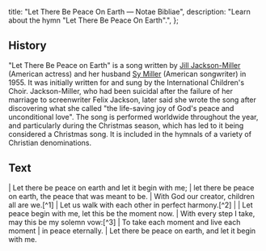   title: "Let There Be Peace On Earth — Notae Bibliae",
  description: "Learn about the hymn \"Let There Be Peace On Earth\".",
};

<Initial text="Let There Be Peace On Earth" />

## History

"Let There Be Peace on Earth" is a song written by [Jill Jackson-Miller](/liturgy/music/composers/jill-jackson-miller) (American actress) and her husband [Sy Miller](/liturgy/music/composers/sy-miller) (American songwriter) in 1955. It was initially written for and sung by the International Children's Choir. Jackson-Miller, who had been suicidal after the failure of her marriage to screenwriter Felix Jackson, later said she wrote the song after discovering what she called "the life-saving joy of God's peace and unconditional love". The song is performed worldwide throughout the year, and particularly during the Christmas season, which has led to it being considered a Christmas song. It is included in the hymnals of a variety of Christian denominations.

## Text

<Poetry>
| Let there be peace on earth and let it begin with me;
| let there be peace on earth, the peace that was meant to be.
| With God our creator, children all are we.[^1]
| Let us walk with each other in perfect harmony.[^2]
|
| Let peace begin with me, let this be the moment now.
| With every step I take, may this be my solemn vow:[^3]
| To take each moment and live each moment
| in peace eternally.
| Let there be peace on earth, and let it begin with me.
</Poetry>

[^1]: Or "With God as our Father, we are family" or "With God as our Father, brothers all are we"
[^2]: Or "Let me walk with my brother in perfect harmony"
[^3]: Or "let this be my solemn vow"
